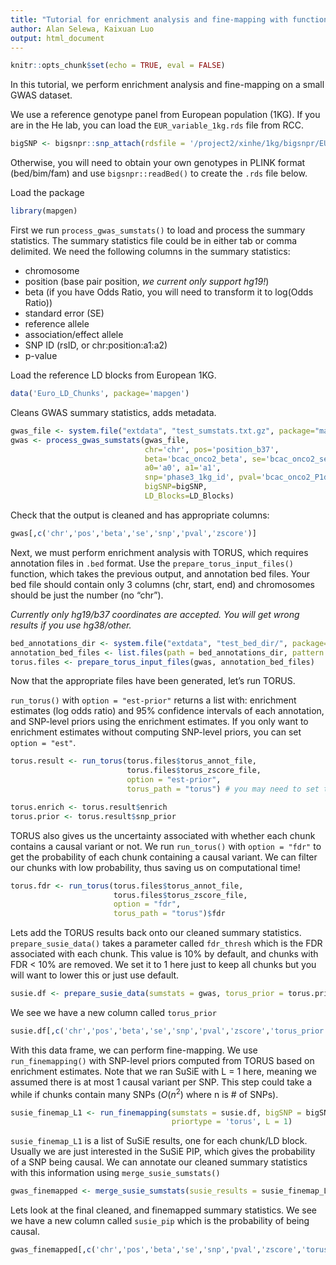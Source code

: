 ```yaml
---
title: "Tutorial for enrichment analysis and fine-mapping with functional priors"
author: Alan Selewa, Kaixuan Luo
output: html_document
---
```


```r
knitr::opts_chunk$set(echo = TRUE, eval = FALSE)
```

In this tutorial, we perform enrichment analysis and fine-mapping on a small GWAS dataset.

We use a reference genotype panel from European population (1KG). If you are in the He lab, 
you can load the `EUR_variable_1kg.rds` file from RCC. 

```r
bigSNP <- bigsnpr::snp_attach(rdsfile = '/project2/xinhe/1kg/bigsnpr/EUR_variable_1kg.rds')
```

Otherwise, you will need to obtain your own genotypes in PLINK format (bed/bim/fam) 
and use `bigsnpr::readBed()` to create the `.rds` file below.

Load the package
```r
library(mapgen)
```

First we run `process_gwas_sumstats()` to load and process the summary statistics.
The summary statistics file could be in either tab or comma delimited.
We need the following columns in the summary statistics:  

* chromosome
* position (base pair position, *we current only support hg19!*)  
* beta (if you have Odds Ratio, you will need to transform it to log(Odds Ratio))  
* standard error (SE)  
* reference allele
* association/effect allele
* SNP ID (rsID, or chr:position:a1:a2)  
* p-value

Load the reference LD blocks from European 1KG. 
```r
data('Euro_LD_Chunks', package='mapgen')
```

Cleans GWAS summary statistics, adds metadata.
```r
gwas_file <- system.file("extdata", "test_sumstats.txt.gz", package="mapgen")
gwas <- process_gwas_sumstats(gwas_file, 
                              chr='chr', pos='position_b37', 
                              beta='bcac_onco2_beta', se='bcac_onco2_se',
                              a0='a0', a1='a1', 
                              snp='phase3_1kg_id', pval='bcac_onco2_P1df_Wald',
                              bigSNP=bigSNP,
                              LD_Blocks=LD_Blocks)
```

Check that the output is cleaned and has appropriate columns:
```r
gwas[,c('chr','pos','beta','se','snp','pval','zscore')]
```


Next, we must perform enrichment analysis with TORUS, 
which requires annotation files in `.bed` format. 
Use the `prepare_torus_input_files()` function, which takes the previous output, 
and annotation bed files. 
Your bed file should contain only 3 columns (chr, start, end) and 
chromosomes should be just the number (no "chr"). 

*Currently only hg19/b37 coordinates are accepted. You will get wrong results if you use hg38/other.*

```r
bed_annotations_dir <- system.file("extdata", "test_bed_dir/", package="mapgen")
annotation_bed_files <- list.files(path = bed_annotations_dir, pattern = "*.bed", full.names = TRUE)
torus.files <- prepare_torus_input_files(gwas, annotation_bed_files)
```

Now that the appropriate files have been generated, let's run TORUS. 

`run_torus()` with `option = "est-prior"` returns a list with: 
enrichment estimates (log odds ratio) and 95% confidence intervals of each annotation, 
and SNP-level priors using the enrichment estimates.
If you only want to enrichment estimates without computing SNP-level priors, 
you can set `option = "est"`.
```r
torus.result <- run_torus(torus.files$torus_annot_file, 
                          torus.files$torus_zscore_file,
                          option = "est-prior",
                          torus_path = "torus") # you may need to set the installed path to 'torus' executable.

torus.enrich <- torus.result$enrich
torus.prior <- torus.result$snp_prior
```

TORUS also gives us the uncertainty associated with whether each chunk contains a causal variant or not. 
We run `run_torus()` with `option = "fdr"` to get the probability of each chunk containing a causal variant. 
We can filter our chunks with low probability, thus saving us on computational time!
```r
torus.fdr <- run_torus(torus.files$torus_annot_file, 
                       torus.files$torus_zscore_file,
                       option = "fdr",
                       torus_path = "torus")$fdr
```

Lets add the TORUS results back onto our cleaned summary statistics. 
`prepare_susie_data()` takes a parameter called `fdr_thresh` which is the FDR associated with each chunk. 
This value is 10% by default, and chunks with FDR < 10% are removed. 
We set it to 1 here just to keep all chunks but you will want to lower this or just use default.

```r
susie.df <- prepare_susie_data(sumstats = gwas, torus_prior = torus.prior, torus_fdr = torus.fdr, fdr_thresh = 1)
```

We see we have a new column called `torus_prior` 

```r
susie.df[,c('chr','pos','beta','se','snp','pval','zscore','torus_prior')]
```

With this data frame, we can perform fine-mapping. 
We use `run_finemapping()` with SNP-level priors computed from TORUS based on enrichment estimates.
Note that we ran SuSiE with L = 1 here, meaning we assumed there is at most 1 causal variant per SNP. 
This step could take a while if chunks contain many SNPs ($O(n^2)$ where n is # of SNPs). 

```r
susie_finemap_L1 <- run_finemapping(sumstats = susie.df, bigSNP = bigSNP, 
                                    priortype = 'torus', L = 1)
```

`susie_finemap_L1` is a list of SuSiE results, one for each chunk/LD block. 
Usually we are just interested in the SuSiE PIP, 
which gives the probability of a SNP being causal. 
We can annotate our cleaned summary statistics with this information using `merge_susie_sumstats()`

```r
gwas_finemapped <- merge_susie_sumstats(susie_results = susie_finemap_L1, sumstats = susie.df)
```

Lets look at the final cleaned, and finemapped summary statistics. 
We see we have a new column called `susie_pip` which is the probability of being causal. 

```r
gwas_finemapped[,c('chr','pos','beta','se','snp','pval','zscore','torus_prior','susie_pip')]
```

